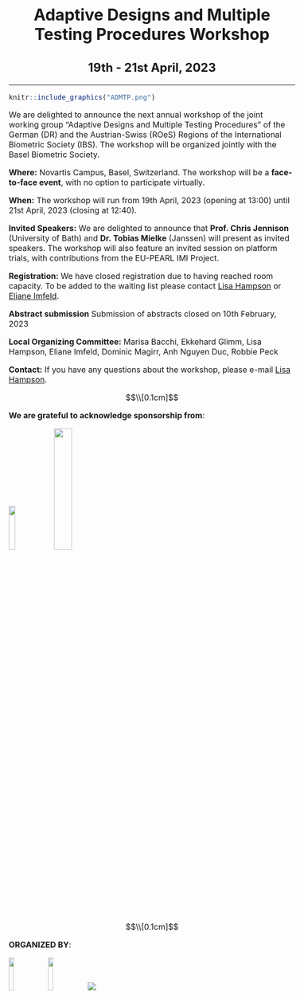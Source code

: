 <center> <h1> Adaptive Designs and Multiple Testing Procedures Workshop </h1> </center>
<center> <h2> 19th - 21st April, 2023 </h2> </center>
---

```r
knitr::include_graphics("ADMTP.png")
```


<style type="text/css">
  body{
  font-size: 12pt;
}
</style> 

We are delighted to announce the next annual workshop of the joint working group “Adaptive Designs and Multiple Testing Procedures” of the German (DR) and the Austrian-Swiss (ROeS) Regions of the International Biometric Society (IBS). The workshop will be organized jointly with the Basel Biometric Society.

**Where:** Novartis Campus, Basel, Switzerland. The workshop will be a **face-to-face event**, with no option to participate virtually.

**When:** The workshop will run from 19th April, 2023 (opening at 13:00) until 21st April, 2023 (closing at 12:40).

**Invited Speakers:** We are delighted to announce that **Prof. Chris Jennison** (University of Bath) and **Dr. Tobias Mielke** (Janssen) will present as invited speakers. The workshop will also feature an invited session on platform trials, with contributions from the EU-PEARL IMI Project.


**Registration:** We have closed registration due to having reached room capacity. To be added to the waiting list please contact [Lisa Hampson](mailto:lisa.hampson@novartis.com) or [Eliane Imfeld](mailto:eliane.imfeld@novartis.com).

**Abstract submission** Submission of abstracts closed on 10th February, 2023

**Local Organizing Committee:** Marisa Bacchi, Ekkehard Glimm, Lisa Hampson, Eliane Imfeld, Dominic Magirr, Anh Nguyen Duc, Robbie Peck

**Contact:** If you have any questions about the workshop, please e-mail [Lisa Hampson](mailto:lisa.hampson@novartis.com).

$$\\[0.1cm]$$

**We are grateful to acknowledge sponsorship from**:

![](Roche_logo.PNG){width=15%}
![](Novartis_logo.PNG){width=25%}

$$\\[0.1cm]$$

**ORGANIZED BY**:

![](ROeS.png){width=13%}
![](IBS_DR.PNG){width=13%}
![](BSS_logo.PNG)


